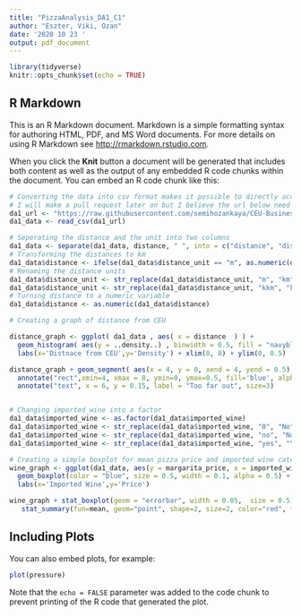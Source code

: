 ```yaml
---
title: "PizzaAnalysis_DA1_C1"
author: "Eszter, Viki, Ozan"
date: '2020 10 23 '
output: pdf_document
---
```


```r
library(tidyverse)
knitr::opts_chunk$set(echo = TRUE)
```

## R Markdown

This is an R Markdown document. Markdown is a simple formatting syntax for authoring HTML, PDF, and MS Word documents. For more details on using R Markdown see <http://rmarkdown.rstudio.com>.

When you click the **Knit** button a document will be generated that includes both content as well as the output of any embedded R code chunks within the document. You can embed an R code chunk like this:

```r
# Converting the data into csv format makes it possible to directly access it from Github
# I will make a pull request later on but I believe the url below need to be updated to Eszter's repo
da1_url <- "https://raw.githubusercontent.com/semihozankaya/CEU-Business-Analytics-2020/master/Data_Analysis1/TeamAssignment_Eszter_Ozan_Viki/da1_data.csv"
da1_data <- read_csv(da1_url)

# Seperating the distance and the unit into two columns
da1_data <- separate(da1_data, distance, " ", into = c("distance", "distance_unit"))
# Transforming the distances to km
da1_data$distance <- ifelse(da1_data$distance_unit == "m", as.numeric(da1_data$distance)/1000, da1_data$distance)
# Renaming the distance units
da1_data$distance_unit <- str_replace(da1_data$distance_unit, "m", "km")
da1_data$distance_unit <- str_replace(da1_data$distance_unit, "kkm", "km")
# Turning distance to a numeric variable
da1_data$distance <- as.numeric(da1_data$distance)
```

```r
# Creating a graph of distance from CEU

distance_graph <- ggplot( da1_data , aes( x = distance  ) ) +
  geom_histogram( aes(y = ..density..) , binwidth = 0.5, fill = "navyblue") +
  labs(x='Distnace from CEU',y='Density') + xlim(0, 8) + ylim(0, 0.5)

distance_graph + geom_segment( aes(x = 4, y = 0, xend = 4, yend = 0.5), color = 'black', size=1) + 
  annotate("rect",xmin=4, xmax = 8, ymin=0, ymax=0.5, fill='blue', alpha=0.1, na.rm = TRUE) + 
  annotate("text", x = 6, y = 0.15, label = "Too far out", size=3)


# Changing imported_wine into a factor 
da1_data$imported_wine <- as.factor(da1_data$imported_wine)
da1_data$imported_wine <- str_replace(da1_data$imported_wine, "0", "No")
da1_data$imported_wine <- str_replace(da1_data$imported_wine, "no", "No")
da1_data$imported_wine <- str_replace(da1_data$imported_wine, "yes", "Yes")

# Creating a simple boxplot for mean pizza price and imported wine category
wine_graph <- ggplot(da1_data, aes(y = margarita_price, x = imported_wine)) +
  geom_boxplot(color = "blue", size = 0.5, width = 0.1, alpha = 0.5) +
  labs(x='Imported Wine',y='Price')

wine_graph + stat_boxplot(geom = "errorbar", width = 0.05,  size = 0.5) + 
   stat_summary(fun=mean, geom="point", shape=2, size=2, color="red", fill="red")

```

## Including Plots

You can also embed plots, for example:

```r
plot(pressure)
```

Note that the `echo = FALSE` parameter was added to the code chunk to prevent printing of the R code that generated the plot.
